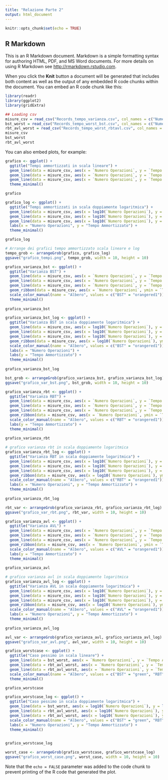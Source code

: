 ```yaml
---
title: "Relazione Parte 2"
output: html_document
---
```


```r
knitr::opts_chunk$set(echo = TRUE)
```

## R Markdown

This is an R Markdown document. Markdown is a simple formatting syntax for authoring HTML, PDF, and MS Word documents. For more details on using R Markdown see <http://rmarkdown.rstudio.com>.

When you click the **Knit** button a document will be generated that includes both content as well as the output of any embedded R code chunks within the document. You can embed an R code chunk like this:

```r
library(readr)
library(ggplot2)
library(gridExtra)
```
```r
## Loading csv
misure_csv = read_csv("Records_tempo_varianza.csv", col_names = c("Numero Operazioni", "Tipo Albero", "Tempo Ammortizzato", "Varianza", "Tipo Albero", "Tempo Ammortizzato", "Varianza", "Tipo Albero", "Tempo Ammortizzato", "Varianza"))
bst_worst = read_csv("Records_tempo_worst_bst.csv", col_names = c("Numero Operazioni", "Tipo Albero", "Tempo Ammortizzato"))
rbt_avl_worst = read_csv("Records_tempo_worst_rbtavl.csv", col_names = c("Numero Operazioni", "Tipo Albero", "Tempo Ammortizzato", "Tipo Albero", "Tempo Ammortizzato"))
misure_csv
bst_worst
rbt_avl_worst
```
You can also embed plots, for example:

```r
grafico <- ggplot() +
  ggtitle("Tempi ammortizzati in scala lineare") +
  geom_line(data = misure_csv, aes(x = `Numero Operazioni`, y = `Tempo Ammortizzato`, colour = `Tipo Albero`)) +
  geom_line(data = misure_csv, aes(x = `Numero Operazioni`, y = `Tempo Ammortizzato_1`, colour = `Tipo Albero_1`)) +
  geom_line(data = misure_csv, aes(x = `Numero Operazioni`, y = `Tempo Ammortizzato_2`, colour = `Tipo Albero_2`)) +
  theme_minimal()

grafico
```

```r
grafico_log <- ggplot() +
  ggtitle("Tempi ammortizzati in scala doppiamente logaritmica") +
  geom_line(data = misure_csv, aes(x = log10(`Numero Operazioni`), y = log10(`Tempo Ammortizzato`), colour = `Tipo Albero`)) +
  geom_line(data = misure_csv, aes(x = log10(`Numero Operazioni`), y = log10(`Tempo Ammortizzato_1`), colour = `Tipo Albero_1`)) + 
  geom_line(data = misure_csv, aes(x = log10(`Numero Operazioni`), y = log10(`Tempo Ammortizzato_2`), colour = `Tipo Albero_2`)) +
  labs(x = "Numero Operazioni", y = "Tempo Ammortizzato") +
  theme_minimal()

grafico_log
```

```r
# Arrange dei grafici tempo ammortizzato scala lineare e log
tempo_grob <- arrangeGrob(grafico, grafico_log)
ggsave("grafico_tempi.png", tempo_grob, width = 10, height = 10)
```





```r
grafico_varianza_bst <- ggplot() +
  ggtitle("Varianza BST") + 
  geom_line(data = misure_csv, aes(x = `Numero Operazioni`, y = `Tempo Ammortizzato`)) +
  geom_line(data = misure_csv, aes(x = `Numero Operazioni`, y = `Tempo Ammortizzato` + sqrt(`Varianza`))) +
  geom_line(data = misure_csv, aes(x = `Numero Operazioni`, y = `Tempo Ammortizzato` - sqrt(`Varianza`))) +
  geom_ribbon(data = misure_csv, aes(x = `Numero Operazioni`, ymin = `Tempo Ammortizzato` - sqrt(`Varianza`), ymax = `Tempo Ammortizzato` + sqrt(`Varianza`), colour="BST"), fill = "darkslategray2",alpha = 0.5) +
  scale_color_manual(name = "Albero", values = c("BST" = "orangered1")) +
  theme_minimal()
  
grafico_varianza_bst
```





```r
grafico_varianza_bst_log <- ggplot() +
  ggtitle("Varianza BST in scala doppiamente logaritmica") +
  geom_line(data = misure_csv, aes(x = log10(`Numero Operazioni`), y = log10(`Tempo Ammortizzato`))) +
  geom_line(data = misure_csv, aes(x = log10(`Numero Operazioni`), y = log10(`Tempo Ammortizzato` + sqrt(`Varianza`)))) +
  geom_line(data = misure_csv, aes(x = log10(`Numero Operazioni`), y = log10(`Tempo Ammortizzato` - sqrt(`Varianza`)))) +
  geom_ribbon(data = misure_csv, aes(x = log10(`Numero Operazioni`), ymin = log10(`Tempo Ammortizzato` - sqrt(`Varianza`)), ymax = log10(`Tempo Ammortizzato` + sqrt(`Varianza`)), colour = "BST"), fill = "darkslategray2", alpha = 0.5) +
  scale_color_manual(name = "Albero", values = c("BST" = "orangered1")) +
  labs(x = "Numero Operazioni") +
  labs(y = "Tempo Ammortizzato") +
  theme_minimal()
  
grafico_varianza_bst_log
```

```r
bst_grob <- arrangeGrob(grafico_varianza_bst, grafico_varianza_bst_log)
ggsave("grafico_var_bst.png", bst_grob, width = 10, height = 10)
```


```r
grafico_varianza_rbt <- ggplot() +
  ggtitle("Varianza RBT") + 
  geom_line(data = misure_csv, aes(x = `Numero Operazioni`, y = `Tempo Ammortizzato_1`)) +
  geom_line(data = misure_csv, aes(x = `Numero Operazioni`, y = `Tempo Ammortizzato_1` + sqrt(`Varianza_1`))) +
  geom_line(data = misure_csv, aes(x = `Numero Operazioni`, y = `Tempo Ammortizzato_1` - sqrt(`Varianza_1`))) +
  geom_ribbon(data = misure_csv, aes(x = `Numero Operazioni`, ymin = `Tempo Ammortizzato_1` - sqrt(`Varianza_1`), ymax = `Tempo Ammortizzato_1` + sqrt(`Varianza_1`), colour = "RBT"), fill = "darkslategray2", alpha = 0.5) +
  scale_color_manual(name = "Albero", values = c("RBT" = "orangered1")) +
  labs(y = "Tempo Ammortizzato") +
  theme_minimal()
  
grafico_varianza_rbt

```

```r
# grafico varianza rbt in scala doppiamente logaritmica
grafico_varianza_rbt_log <- ggplot() +
  ggtitle("Varianza RBT in scala doppiamente logaritmica") +
  geom_line(data = misure_csv, aes(x = log10(`Numero Operazioni`), y = log10(`Tempo Ammortizzato_1`))) +
  geom_line(data = misure_csv, aes(x = log10(`Numero Operazioni`), y = log10(`Tempo Ammortizzato_1` + sqrt(`Varianza_1`)))) +
  geom_line(data = misure_csv, aes(x = log10(`Numero Operazioni`), y = log10(`Tempo Ammortizzato_1` - sqrt(`Varianza_1`)))) +
  geom_ribbon(data = misure_csv, aes(x = log10(`Numero Operazioni`), ymin = log10(`Tempo Ammortizzato_1` - sqrt(`Varianza_1`)), ymax = log10(`Tempo Ammortizzato_1` + sqrt(`Varianza_1`)), colour = "RBT"), fill = "darkslategray2", alpha = 0.5) +
  scale_color_manual(name = "Albero", values = c("RBT" = "orangered1")) +
  labs(x = "Numero Operazioni", y = "Tempo Ammortizzato") +
  theme_minimal()
  
grafico_varianza_rbt_log
```

```r
rbt_var <- arrangeGrob(grafico_varianza_rbt, grafico_varianza_rbt_log)
ggsave("grafico_var_rbt.png", rbt_var, width = 10, height = 10)

```



```r
grafico_varianza_avl <- ggplot() +
  ggtitle("Varianza AVL") + 
  geom_line(data = misure_csv, aes(x = `Numero Operazioni`, y = `Tempo Ammortizzato_2`)) +
  geom_line(data = misure_csv, aes(x = `Numero Operazioni`, y = `Tempo Ammortizzato_2` + sqrt(`Varianza_2`))) +
  geom_line(data = misure_csv, aes(x = `Numero Operazioni`, y = `Tempo Ammortizzato_2` - sqrt(`Varianza_2`))) +
  geom_ribbon(data = misure_csv, aes(x = `Numero Operazioni`, ymin = `Tempo Ammortizzato_2` - sqrt(`Varianza_2`), ymax = `Tempo Ammortizzato_2` + sqrt(`Varianza_2`), colour = "AVL"), fill = "darkslategray2", alpha = 0.5) +
  scale_color_manual(name = "Albero", values = c("AVL" = "orangered1")) +
  labs(y = "Tempo Ammortizzato") +
  theme_minimal()
  
grafico_varianza_avl
```


```r
# grafico varianza avl in scala doppiamente logaritmica
grafico_varianza_avl_log <- ggplot() +
  ggtitle("Varianza AVL in scala doppiamente logaritmica") +
  geom_line(data = misure_csv, aes(x = log10(`Numero Operazioni`), y = log10(`Tempo Ammortizzato_2`))) +
  geom_line(data = misure_csv, aes(x = log10(`Numero Operazioni`), y = log10(`Tempo Ammortizzato_2` + sqrt(`Varianza_2`)))) +
  geom_line(data = misure_csv, aes(x = log10(`Numero Operazioni`), y = log10(`Tempo Ammortizzato_2` - sqrt(`Varianza_2`)))) +
  geom_ribbon(data = misure_csv, aes(x = log10(`Numero Operazioni`), ymin = log10(`Tempo Ammortizzato_2` - sqrt(`Varianza_2`)), ymax = log10(`Tempo Ammortizzato_2` + sqrt(`Varianza_2`)), colour = "AVL"), fill = "darkslategray2", alpha = 0.5) +
  scale_color_manual(name = "Albero", values = c("AVL" = "orangered1")) +
  labs(x = "Numero Operazioni", y = "Tempo Ammortizzato") +
  theme_minimal()
  
grafico_varianza_avl_log
```

```r
avl_var <- arrangeGrob(grafico_varianza_avl, grafico_varianza_avl_log)
ggsave("grafico_var_avl.png", avl_var, width = 10, height = 10)

```


```r
grafico_worstcase <- ggplot() +
  ggtitle("Caso pessimo in scala lineare") +
  geom_line(data = bst_worst, aes(x = `Numero Operazioni`, y = `Tempo Ammortizzato`, colour="BST")) +
  geom_line(data = rbt_avl_worst, aes(x = `Numero Operazioni`, y = `Tempo Ammortizzato`, colour="RBT")) +
  geom_line(data = rbt_avl_worst, aes(x = `Numero Operazioni`, y = `Tempo Ammortizzato_1`, colour="AVL")) +
  scale_color_manual(name = "Albero", values = c("BST" = "green", "RBT" = "red", "AVL" = "blue")) +
  theme_minimal()

grafico_worstcase
```

```r
grafico_worstcase_log <- ggplot() +
  ggtitle("Caso pessimo in scala doppiamente logaritmica") +
  geom_line(data = bst_worst, aes(x = log10(`Numero Operazioni`), y = log10(`Tempo Ammortizzato`), colour="BST")) +
  geom_line(data = rbt_avl_worst, aes(x = log10(`Numero Operazioni`), y = log10(`Tempo Ammortizzato`), colour="RBT")) +
  geom_line(data = rbt_avl_worst, aes(x = log10(`Numero Operazioni`), y = log10(`Tempo Ammortizzato_1`), colour="AVL")) +
  scale_color_manual(name = "Albero", values = c("BST" = "green", "RBT" = "red", "AVL" = "blue")) +
  labs(x = "Numero Operazioni", y = "Tempo Ammortizzato") +
  theme_minimal()
  

grafico_worstcase_log
```

```r
worst_case <- arrangeGrob(grafico_worstcase, grafico_worstcase_log)
ggsave("grafico_worst_case.png", worst_case, width = 10, height = 10)

```

Note that the `echo = FALSE` parameter was added to the code chunk to prevent printing of the R code that generated the plot.
